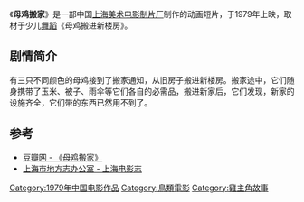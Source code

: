 {{Infobox Film
|片名          = 母鸡搬家
|其他名称      = 
|图像          = 
|图像说明      = 
|导演          = [[戴铁郎|戴铁郎]]
|监制          = 
|制片          = 
|编剧          = 集体改编
|剧本          = 
|故事          = 
|原著          = 
|旁白          = 
|统筹          = 
|主演          = 
|分级          = 
|副标题        = 
|主题曲        = 
|片头曲        = 
|片尾曲        = 
|配乐          = 
|摄影          = [[王世荣|王世荣]]
|剪辑          = 
|制片商        = [[上海美术电影制片厂|上海美术电影制片厂]]
|发行商        = 
|上映日期      = 1979年
|发行日期      = 
|片长          = 15分钟
|产地          = {{CHNML}}
|语言          = （无对白）
|官方网站      = 
|预算          = 
|票房          = 
|前集          = 
|续集          = 
|中国大陆片名  = 
|香港片名      = 
|澳门片名      = 
|台湾片名      = 
|新马片名      = 
|sarft_id    = <!-- 公映许可号码 -->
|amg_id      = <!-- AMG（All Media Guide）ID -->
|imdb_id     = <!-- IMDB（互联网电影数据库）ID -->
}}
《'''母鸡搬家'''》是一部中国[[上海美术电影制片厂|上海美术电影制片厂]]制作的动画短片，于1979年上映，取材于少儿[[舞蹈|舞蹈]]《母鸡搬进新楼房》。

==剧情简介==
有三只不同颜色的母鸡接到了搬家通知，从旧房子搬进新楼房。搬家途中，它们随身携带了玉米、被子、雨伞等它们各自的必需品，搬进新家后，它们发现，新家的设施齐全，它们带的东西已然用不到了。

==参考==
* [http://movie.douban.com/subject/3017498/ 豆瓣网 - 《母鸡搬家》]{{Wayback|url=http://movie.douban.com/subject/3017498/ |date=20160307132736 }}
* [http://www.shtong.gov.cn/newsite/node2/node2245/node4509/node28337/node63976/node63978/userobject1ai55791.html 上海市地方志办公室 - 上海电影志]{{Wayback|url=http://www.shtong.gov.cn/newsite/node2/node2245/node4509/node28337/node63976/node63978/userobject1ai55791.html |date=20160427151438 }}

{{上海美术电影制片厂1970年代作品}}

[[Category:1979年中国电影作品|Category:1979年中国电影作品]]
[[Category:鳥類電影|Category:鳥類電影]]
[[Category:雞主角故事|Category:雞主角故事]]